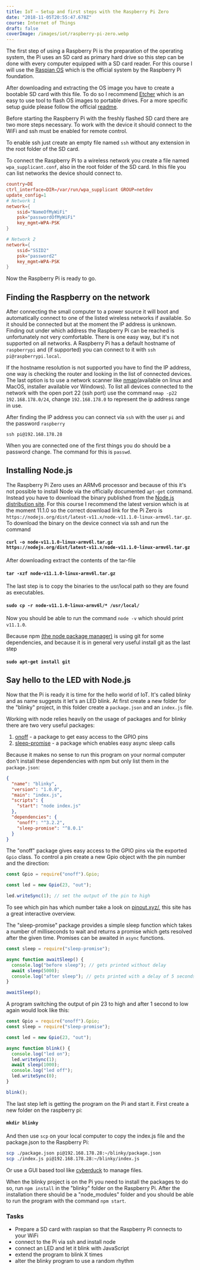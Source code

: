 ```yaml
---
title: IoT — Setup and first steps with the Raspberry Pi Zero
date: "2018-11-05T20:55:47.678Z"
course: Internet of Things
draft: false
coverImage: /images/iot/raspberry-pi-zero.webp
---
```


The first step of using a Raspberry Pi is the preparation of the operating
system, the Pi uses an SD card as primary hard drive so this step can be done
with every computer equipped with a SD card reader. For this course I will use
the [Raspian OS](https://www.raspberrypi.org/downloads/raspbian/) which is the
official system by the Raspberry Pi foundation.

After downloading and extracting the OS image you have to create a bootable SD
card with this file. To do so I recommend
[Etcher](https://www.balena.io/etcher/) which is an easy to use tool to flash OS
images to portable drives. For a more specific setup guide please follow the
official
[readme](https://www.raspberrypi.org/documentation/installation/installing-images/README.md).

Before starting the Raspberry Pi with the freshly flashed SD card there are two
more steps necessary. To work with the device it should connect to the WiFi and
ssh must be enabled for remote control.

To enable ssh just create an empty file named `ssh` without any extension in the
root folder of the SD card.

To connect the Raspberry Pi to a wireless network you create a file named
`wpa_supplicant.conf`, also in the root folder of the SD card. In this file you
can list networks the device should connect to.

```conf
country=DE
ctrl_interface=DIR=/var/run/wpa_supplicant GROUP=netdev
update_config=1
# Network 1
network={
	ssid="NameOfMyWiFi"
	psk="passwordOfMyWiFi"
	key_mgmt=WPA-PSK
}

# Network 2
network={
    ssid="SSID2"
    psk="password2"
    key_mgmt=WPA-PSK
}
```

Now the Raspberry Pi is ready to go.

## Finding the Raspberry on the network

After connecting the small computer to a power source it will boot and
automatically connect to one of the listed wireless networks if available. So it
should be connected but at the moment the IP address is unknown. Finding out
under which address the Raspberry Pi can be reached is unfortunately not very
comfortable. There is one easy way, but it's not supported on all networks. A
Raspberry Pi has a default hostname of `raspberrypi` and (if supported) you can
connect to it with `ssh pi@raspberrypi.local`.

If the hostname resolution is not supported you have to find the IP address, one
way is checking the router and looking in the list of connected devices. The
last option is to use a network scanner like [nmap](https://nmap.org/)(available
on linux and MacOS, installer available vor Windows). To list all devices
connected to the network with the open port 22 (ssh port) use the command
`nmap -p22 192.168.178.0/24`, change `192.168.178.0` to represent the ip address
range in use.

After finding the IP address you can connect via `ssh` with the user `pi` and
the password `raspberry`

`ssh pi@192.168.178.28`

When you are connected one of the first things you do should be a password
change. The command for this is `passwd`.

## Installing Node.js

The Raspberry Pi Zero uses an ARMv6 processor and because of this it's not
possible to install Node via the officially documented `apt-get` command.
Instead you have to download the binary published from the
[Node.js distribution site](https://nodejs.org/dist/). For this course I
recommend the latest version which is at the moment 11.1.0 so the correct
download link for the Pi Zero is
`https://nodejs.org/dist/latest-v11.x/node-v11.1.0-linux-armv6l.tar.gz`. To
download the binary on the device connect via ssh and run the command

#### `curl -o node-v11.1.0-linux-armv6l.tar.gz https://nodejs.org/dist/latest-v11.x/node-v11.1.0-linux-armv6l.tar.gz`

After downloading extract the contents of the tar-file

#### `tar -xzf node-v11.1.0-linux-armv6l.tar.gz`

The last step is to copy the binaries to the usr/local path so they are found as
executables.

#### `sudo cp -r node-v11.1.0-linux-armv6l/* /usr/local/`

Now you should be able to run the command `node -v` which should print
`v11.1.0`.

Because npm [(the node package manager)](https://www.npmjs.com/) is using git
for some dependencies, and because it is in general very useful install git as
the last step

#### `sudo apt-get install git`

## Say hello to the LED with Node.js

Now that the Pi is ready it is time for the hello world of IoT. It's called
blinky and as name suggests it let's an LED blink. At first create a new folder
for the "blinky" project, in this folder create a `package.json` and an
`index.js` file.

Working with node relies heavily on the usage of packages and for blinky there
are two very useful packages:

1. [onoff](https://www.npmjs.com/package/onoff) - a package to get easy access
   to the GPIO pins
2. [sleep-promise](https://www.npmjs.com/package/sleep-promise) - a package
   which enables easy async sleep calls

Because it makes no sense to run this program on your normal computer don't
install these dependencies with npm but only list them in the `package.json`:

```json
{
  "name": "blinky",
  "version": "1.0.0",
  "main": "index.js",
  "scripts": {
    "start": "node index.js"
  },
  "dependencies": {
    "onoff": "^3.2.2",
    "sleep-promise": "^8.0.1"
  }
}
```

The "onoff" package gives easy access to the GPIO pins via the exported `Gpio`
class. To control a pin create a new Gpio object with the pin number and the
direction:

```javascript
const Gpio = require("onoff").Gpio;

const led = new Gpio(23, "out");

led.writeSync(1); // set the output of the pin to high
```

To see which pin has which number take a look on
[pinout.xyz/](https://pinout.xyz/), this site has a great interactive overview.

The "sleep-promise" package provides a simple sleep function which takes a
number of milliseconds to wait and returns a promise which gets resolved after
the given time. Promises can be awaited in `async` functions.

```javascript
const sleep = require("sleep-promise");

async function awaitSleep() {
  console.log("before sleep"); // gets printed without delay
  await sleep(5000);
  console.log("after sleep"); // gets printed with a delay of 5 seconds
}

awaitSleep();
```

A program switching the output of pin 23 to high and after 1 second to low again
would look like this:

```javascript
const Gpio = require("onoff").Gpio;
const sleep = require("sleep-promise");

const led = new Gpio(23, "out");

async function blink() {
  console.log("led on");
  led.writeSync(1);
  await sleep(1000);
  console.log("led off");
  led.writeSync(0);
}

blink();
```

The last step left is getting the program on the Pi and start it. First create a
new folder on the raspberry pi:

#### `mkdir blinky`

And then use `scp` on your local computer to copy the index.js file and the
package.json to the Raspberry Pi:

```bash
scp ./package.json pi@192.168.178.28:~/blinky/package.json
scp ./index.js pi@192.168.178.28:~/blinky/index.js
```

Or use a GUI based tool like [cyberduck](https://cyberduck.io/download/) to
manage files.

When the blinky project is on the Pi you need to install the packages to do so,
run `npm install` in the "blinky" folder on the Raspberry Pi. After the
installation there should be a "node_modules" folder and you should be able to
run the program with the command `npm start`.

### Tasks

- Prepare a SD card with raspian so that the Raspberry Pi connects to your WiFi
- connect to the Pi via ssh and install node
- connect an LED and let it blink with JavaScript
- extend the program to blink X times
- alter the blinky program to use a random rhythm
